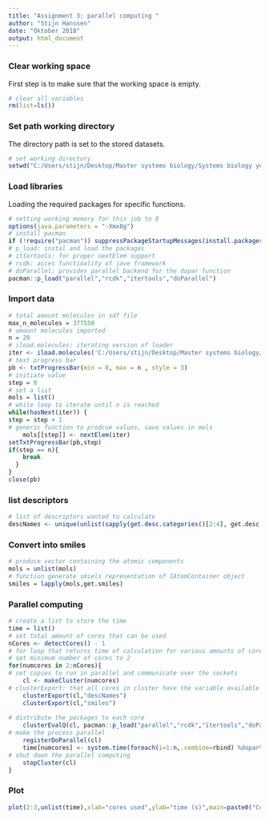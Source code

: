 ```yaml
---
title: "Assignment 3: parallel computing "
author: "Stijn Hanssen"
date: "Oktober 2018"
output: html_document
---
```


### Clear working space
First step is to make sure that the working space is empty.
```r
# clear all variables
rm(list=ls()) 
```

### Set path working directory
The directory path is set to the stored datasets.
```r
# set working directory
setwd("C:/Users/stijn/Desktop/Master systems biology/Systems biology year 2/scientific computing/parallelprocessing") 
```

### Load libraries
Loading the required packages for specific functions. 
```r
# setting working memory for this job to 8
options(java.parameters = "-Xmx8g")
# install pacman
if (!require("pacman")) suppressPackageStartupMessages(install.packages("pacman"))
# p_load: instal and load the packages
# ittertools: for proper nextElem support
# rcdk: acces functioality of jave framework
# doParallel: provides parallel backend for the dopar function
pacman::p_load("parallel","rcdk","itertools","doParallel")
```

### Import data

```r
# total amount molecules in sdf file
max_n_molecules = 377550
# amount molecules imported
n = 20
# iload.molecules: iterating version of loader
iter <- iload.molecules('C:/Users/stijn/Desktop/Master systems biology/Systems biology year 2/scientific computing/parallelprocessing/aid624202.sdf', type='sdf')
# text progress bar
pb <- txtProgressBar(min = 0, max = n , style = 3)
# initiate value
step = 0 
# set a list
mols = list()
# while loop to iterate until n is reached
while(hasNext(iter)) {
step = step + 1
# generic function to prodcue values, save values in mols    
    mols[[step]] <- nextElem(iter)
setTxtProgressBar(pb,step)
if(step == n){
    break
  }
}
close(pb)
```

### list descriptors
```r
# list of descriptors wanted to calculate
descNames <- unique(unlist(sapply(get.desc.categories()[2:4], get.desc.names)))
```

### Convert into smiles

```r
# produce vector containing the atomic components
mols = unlist(mols)
# function generate smiels representation of IAtomContainer object
smiles = lapply(mols,get.smiles)
```

### Parallel computing

```r
# create a list to store the time
time = list()
# set total amount of cores that can be used
nCores <- detectCores() - 1
# for loop that returns time of calculation for various amounts of cores
# set minimum number of cores to 2
for(numcores in 2:nCores){
# set copies to run in parallel and communicate over the sockets
    cl <- makeCluster(numcores)     
# clusterExport: that all cores in cluster have the variable available
    clusterExport(cl,"descNames") 
    clusterExport(cl,"smiles")
  
# distribute the packages to each core
    clusterEvalQ(cl, pacman::p_load("parallel","rcdk","itertools","doParallel"))
# make the process parallel
    registerDoParallel(cl)
    time[numcores] <- system.time(foreach(i=1:n,.combine=rbind) %dopar% eval.desc(parse.smiles(smiles[[i]]),descNames,verbose=F))[3]
# shut down the parallel computing
    stopCluster(cl)
}

```

### Plot

```r
plot(2:3,unlist(time),xlab="cores used",ylab="time (s)",main=paste0("Cores and time the computer used/took to calculate descriptors for ",n," molecules"),type='b')
```
